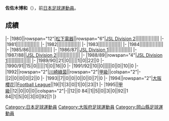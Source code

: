 {{Infobox football biography
|name=佐佐木博和
|image=
|fullname=佐佐木博和
|birth_date={{Birth date and age|1962|2|16}}
|cityofbirth=[[岡山縣|岡山縣]]
|countryofbirth=[[日本|日本]]
|position=[[後衛_(足球)|後衛]]
|currentclub=
|years=1980-1992<br/>1992-1993<br/>1994-1995
|clubs=[[大阪飛腳|松下電器]]<br/>[[東京綠茵|川崎綠茵]]<br/>[[大阪櫻花|大阪櫻花]]
|caps(goals)=
|nationalyears=
|nationalteam=
|nationalcaps(goals)=
}}
'''佐佐木博和'''（{{Bd|1962年|2月16日||}}），前[[日本|日本]][[足球|足球]][[運動員|運動員]]。

==成績==
{{Football player club statistics 1|YYN}}
{{Football player club statistics 2|JPN|YYN}}
|-
|1980||rowspan="12"|[[大阪飛腳|松下電器]]||rowspan="6"|[[Japan_Soccer_League|JSL Division 2]]||||||||||||||||
|-
|1981||||||||||||||||
|-
|1982||||||||||||||||
|-
|1983||||||||||||||||
|-
|1984||||||||||||||||
|-
|1985/86||||||||||||||||
|-
|1986/87||[[Japan_Soccer_League|JSL Division 1]]||||||||||||||||
|-
|1987/88||[[Japan_Soccer_League|JSL Division 2]]||||||||||||||||
|-
|1988/89||rowspan="4"|[[Japan_Soccer_League|JSL Division 1]]||||||||||||||||
|-
|1989/90||21||0||||||1||0||22||0
|-
|1990/91||15||0||||||1||0||16||0
|-
|1991/92||10||0||||||0||0||10||0
|-
|1992||rowspan="2"|[[東京綠茵|川崎綠茵]]||rowspan="2"|[[日本職業足球甲級聯賽|甲級]]||colspan="2"|-||2||0||0||0||2||0
|-
|1993||7||0||0||0||0||0||7||0
|-
|1994||rowspan="2"|[[大阪櫻花|大阪櫻花]]||[[Japan_Football_League|Football League]]||19||1||3||0||1||0||23||1
|-
|1995||[[日本職業足球甲級聯賽|甲級]]||12||0||0||0||colspan="2"|-||12||0
{{Football player club statistics 3|1|JPN}}84||1||5||0||3||0||92||1
{{Football player club statistics 5}}84||1||5||0||3||0||92||1
|}

{{Japan-sport-bio-stub}}
{{Soccer-player-stub}}
[[Category:日本足球運動員|Category:日本足球運動員]]
[[Category:大阪府足球運動員|Category:大阪府足球運動員]]
[[Category:岡山縣足球運動員|Category:岡山縣足球運動員]]